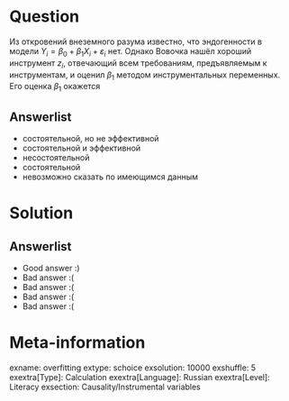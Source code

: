 Question
========
Из откровений внеземного разума известно, что эндогенности в модели $Y_i = \beta_0 + \beta_1 X_i + \varepsilon_i$ нет. Однако Вовочка нашёл хороший инструмент $z_i$, отвечающий всем требованиям, предъявляемым к инструментам, и оценил $\beta_1$ методом инструментальных переменных. Его оценка $\beta_1$ окажется



Answerlist
----------
*  состоятельной, но не эффективной
*  состоятельной и эффективной
*  несостоятельной
*  состоятельной
*  невозможно сказать по имеющимся данным

Solution
========

Answerlist
----------
*  Good answer :)
*  Bad answer :(
*  Bad answer :(
*  Bad answer :(
*  Bad answer :(

Meta-information
================
exname: overfitting
extype: schoice
exsolution: 10000
exshuffle: 5
exextra[Type]: Calculation
exextra[Language]: Russian
exextra[Level]: Literacy
exsection: Causality/Instrumental variables